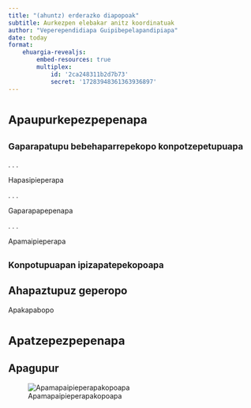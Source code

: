 ```yaml
---
title: "(ahuntz) erderazko diapopoak"
subtitle: Aurkezpen elebakar anitz koordinatuak
author: "Veperependidiapa Guipibepelapandipiapa"
date: today
format: 
    ehuargia-revealjs:
        embed-resources: true
        multiplex: 
            id: '2ca248311b2d7b73'
            secret: '17283948361363936897'
---
```


# <small>Apaupurkepezpepenapa</small>

## <small>Gaparapatupu bebehaparrepekopo konpotzepetupuapa</small>

. . .

Hapasipieperapa

. . .

Gaparapapepenapa

. . .

Apamaipieperapa

## <small>Konpotupuapan ipizapatepekopoapa</small>

::: {.callout-note}
## Ahapaztupuz geperopo
Apakapabopo
:::

# <small>Apatzepezpepenapa</small>

## Apagupur

![Apamapaipieperapakopoapa](Buelti_mutilakin_2024-08-22.png)